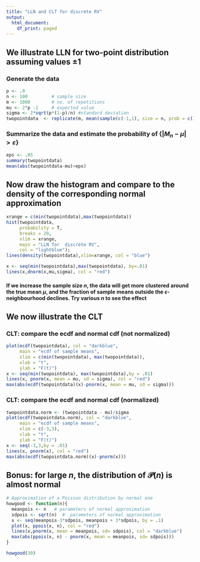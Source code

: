 ```yaml
---
title: "LLN and CLT for discrete RV"
output:
  html_document:
    df_print: paged
---
```


## We illustrate LLN for two-point distribution assuming values $\pm1$

### Generate the data

```r
p <- .9
n <- 100         # sample size
m <- 1000        # no. of repetitions
mu <- 2*p -1     # expected value
sigma <- 2*sqrt(p*(1-p)/n) #standard deviation
twopointdata  <- replicate(m, mean(sample(c(-1,1), size = n, prob = c(1-p,p), replace = T)))
```

### Summarize the data and estimate the probability of $\{|M_n-\mu|>\varepsilon\}$

```r
eps <- .05
summary(twopointdata)
mean(abs(twopointdata-mu)>eps)
```

## Now draw the histogram and compare to the density of the corresponding normal approximation

```r
xrange = c(min(twopointdata),max(twopointdata))
hist(twopointdata,
     probability = T, 
     breaks = 20, 
     xlim = xrange,
     main = "LLN for  discrete RV",
     col = "lightblue");
lines(density(twopointdata),xlim=xrange, col = "blue")

x <- seq(min(twopointdata),max(twopointdata), by=.01)
lines(x,dnorm(x,mu,sigma), col = "red")
```

#### If we increase the sample size $n$, the data will get more clustered around the true mean $\mu$, and the fraction of sample means outside the $\epsilon$-neighbourhood declines. Try various $n$ to see the effect

## We now illustrate the CLT

### CLT: compare the ecdf and normal cdf (not normalized)

```r
plot(ecdf(twopointdata), col = "darkblue", 
     main = "ecdf of sample means",
     xlim = c(min(twopointdata), max(twopointdata)),
     xlab = "t",
     ylab = "F(t)")
x <- seq(min(twopointdata), max(twopointdata),by = .01)
lines(x, pnorm(x, mean = mu, sd = sigma), col = "red")
max(abs(ecdf(twopointdata)(x)-pnorm(x, mean = mu, sd = sigma)))
```

### CLT: compare the ecdf and normal cdf (normalized)

```r
twopointdata.norm <- (twopointdata - mu)/sigma 
plot(ecdf(twopointdata.norm), col = "darkblue", 
     main = "ecdf of sample means",
     xlim = c(-3,3),
     xlab = "t",
     ylab = "F(t)")
x <- seq(-3,3,by = .01)
lines(x, pnorm(x), col = "red")
max(abs(ecdf(twopointdata.norm)(x)-pnorm(x)))
```

## Bonus: for large $n$, the distribution of $\mathscr{P}(n)$ is almost normal

```r
# Approximation of a Poisson distribution by normal one
howgood <- function(n){
  meanpois <- n   # parameters of normal approximation
  sdpois <- sqrt(n)  #  parameters of normal approximation
  x <- seq(meanpois-3*sdpois, meanpois + 3*sdpois, by = .1)
  plot(x, ppois(x, n), col = "red")
  lines(x,pnorm(x, mean = meanpois, sd= sdpois), col = "darkblue")
  max(abs(ppois(x, n) - pnorm(x, mean = meanpois, sd= sdpois)))
}
```

```r
howgood(30)
```
